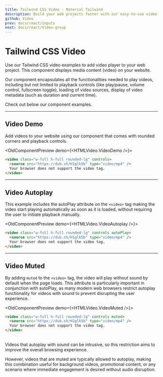 ```yaml
---
title: Tailwind CSS Video - Material Tailwind
description: Build your web projects faster with our easy-to-use video player examples for Tailwind CSS and HTML using Material Design guidelines.
github: Video
prev: docs/react/inputs
next: docs/react/Video-group
---
```


# Tailwind CSS Video

Use our Tailwind CSS video examples to add video player to your web project. This component displays media content (video) on your website.

Our component encapsulates all the functionalities needed to play videos, including but not limited to playback controls (like play/pause, volume control, fullscreen toggle), loading of video sources, display of video metadata (such as duration and current time).

Check out below our component examples.

---

## Video Demo

Add videos to your website using our component that comes with rounded corners and playback controls.

<OldComponentPreview demo={<HTMLVideo.VideoDemo />}>
```html
<video class="w-full h-full rounded-lg" controls>
  <source src="https://dub.sh/H1glk5b" type="video/mp4" />
  Your browser does not support the video tag.
</video>
```
</OldComponentPreview>

---

## Video Autoplay

This example includes the autoPlay attribute on the `<video>` tag making the video start playing automatically as soon as it is loaded, without requiring the user to initiate playback manually.

<OldComponentPreview demo={<HTMLVideo.VideoAutoplay />}>
```html
<video class="w-full h-full rounded-lg" controls autoPlay>
  <source src="https://dub.sh/H1glk5b" type="video/mp4" />
  Your browser does not support the video tag.
</video>
```
</OldComponentPreview>

---

## Video Muted

By adding `muted` to the `<video>` tag, the video will play without sound by default when the page loads. This attribute is particularly important in conjunction with autoPlay, as many modern web browsers restrict autoplay functionality for videos with sound to prevent disrupting the user experience.

<OldComponentPreview demo={<HTMLVideo.VideoMuted />}>
```html
<video class="w-full h-full rounded-lg" controls muted>
  <source src="https://dub.sh/H1glk5b" type="video/mp4" />
  Your browser does not support the video tag.
</video>
```
</OldComponentPreview>

<br />
Videos that autoplay with sound can be intrusive, so this restriction aims to improve the overall browsing experience.

However, videos that are muted are typically allowed to autoplay, making this combination useful for background videos, promotional content, or any scenario where immediate engagement is desired without audio disruption.


